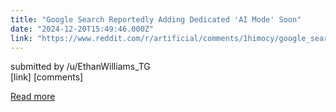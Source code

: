 ```yaml
---
title: "Google Search Reportedly Adding Dedicated 'AI Mode' Soon"
date: "2024-12-20T15:49:46.000Z"
link: "https://www.reddit.com/r/artificial/comments/1himocy/google_search_reportedly_adding_dedicated_ai_mode/"
---
```


submitted by    /u/EthanWilliams_TG  
 [link]   [comments]

[Read more](https://www.reddit.com/r/artificial/comments/1himocy/google_search_reportedly_adding_dedicated_ai_mode/)
